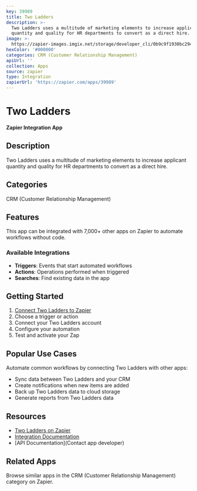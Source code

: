 ```yaml
---
key: 39989
title: Two Ladders
description: >-
  Two Ladders uses a multitude of marketing elements to increase applicant
  quantity and quality for HR departments to convert as a direct hire.
image: >-
  https://zapier-images.imgix.net/storage/developer_cli/0b9c9f1930bc2942e5e534f9c26effe6.png?auto=format%2Ccompress&ixlib=python-3.0.0&q=50
hexColor: '#000000'
categories: CRM (Customer Relationship Management)
apiUrl: ''
collection: Apps
source: zapier
type: Integration
zapierUrl: 'https://zapier.com/apps/39989'
---
```

# Two Ladders

**Zapier Integration App**

## Description

Two Ladders uses a multitude of marketing elements to increase applicant quantity and quality for HR departments to convert as a direct hire.

## Categories

CRM (Customer Relationship Management)

## Features

This app can be integrated with 7,000+ other apps on Zapier to automate workflows without code.

### Available Integrations

- **Triggers**: Events that start automated workflows
- **Actions**: Operations performed when triggered
- **Searches**: Find existing data in the app

## Getting Started

1. [Connect Two Ladders to Zapier](https://zapier.com/apps/39989)
2. Choose a trigger or action
3. Connect your Two Ladders account
4. Configure your automation
5. Test and activate your Zap

## Popular Use Cases

Automate common workflows by connecting Two Ladders with other apps:

- Sync data between Two Ladders and your CRM
- Create notifications when new items are added
- Back up Two Ladders data to cloud storage
- Generate reports from Two Ladders data

## Resources

- [Two Ladders on Zapier](https://zapier.com/apps/39989)
- [Integration Documentation](https://zapier.com/apps/39989/integrations)
- [API Documentation](Contact app developer)

## Related Apps

Browse similar apps in the CRM (Customer Relationship Management) category on Zapier.

